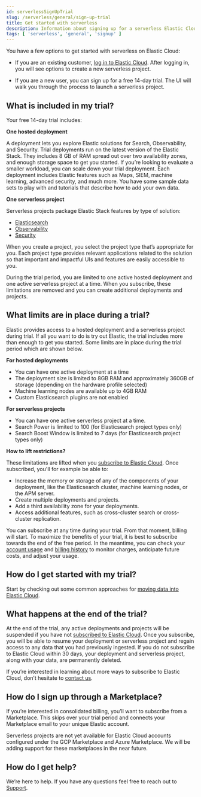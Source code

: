 ```yaml
---
id: serverlessSignUpTrial
slug: /serverless/general/sign-up-trial
title: Get started with serverless 
description: Information about signing up for a serverless Elastic Cloud trial
tags: [ 'serverless', 'general', 'signup' ]
---
```


You have a few options to get started with serverless on Elastic Cloud:

- If you are an existing customer, [log in to Elastic Cloud](https://cloud.elastic.co/login). After logging in, you will see options to create a new serverless project.

- If you are a new user, you can sign up for a free 14-day trial. The UI will walk you through the process to launch a serverless project.

## What is included in my trial?

Your free 14-day trial includes:

**One hosted deployment**

 A deployment lets you explore Elastic solutions for Search, Observability, and Security. Trial deployments run on the latest version of the Elastic Stack. They includes 8 GB of RAM spread out over two availability zones, and enough storage space to get you started. If you’re looking to evaluate a smaller workload, you can scale down your trial deployment.
Each deployment includes Elastic features such as Maps, SIEM, machine learning, advanced security, and much more. You have some sample data sets to play with and tutorials that describe how to add your own data.

**One serverless project**

 Serverless projects package Elastic Stack features by type of solution: 

- [Elasticsearch](https://docs.elastic.co/serverless/elasticsearch/what-is-elasticsearch-serverless)
- [Observability](https://docs.elastic.co/serverless/observability/what-is-observability-serverless)
- [Security](https://docs.elastic.co/serverless/security/what-is-security-serverless)

When you create a project, you select the project type that’s appropriate for you. Each project type provides relevant applications related to the solution so that important and impactful UIs and features are easily accessible to you.

<DocCallOut color="success" title="">
	During the trial period, you are limited to one active hosted deployment and one active serverless project at a time. When you subscribe, these limitations are removed and you can create additional deployments and projects.
</DocCallOut>

## What limits are in place during a trial?

Elastic provides access to a hosted deployment and a serverless project during trial. If all you want to do is try out Elastic, the trial includes more than enough to get you started. Some limits are in place during the trial period which are shown below.

**For hosted deployments**

- You can have one active deployment at a time
- The deployment size is limited to 8GB RAM and approximately 360GB of storage (depending on the hardware profile selected)
- Machine learning nodes are available up to 4GB RAM
- Custom Elasticsearch plugins are not enabled

**For serverless projects**

- You can have one active serverless project at a time.
- Search Power is limited to 100 (for Elasticsearch project types only)
- Search Boost Window is limited to 7 days (for Elasticsearch project types only)

**How to lift restrictions?**

These limitations are lifted when you [subscribe to Elastic Cloud](https://www.elastic.co/guide/en/cloud/current/ec-billing-details.html). Once subscribed, you'll for example be able to:

- Increase the memory or storage of any of the components of your deployment, like the Elasticsearch cluster, machine learning nodes, or the APM server.
- Create multiple deployments and projects.
- Add a third availability zone for your deployments.
- Access additional features, such as cross-cluster search or cross-cluster replication.

You can subscribe at any time during your trial. From that moment, billing will start. To maximize the benefits of your trial, it is best to subscribe towards the end of the free period. In the meantime, you can check your [account usage](https://www.elastic.co/guide/en/cloud/current/ec-account-usage.html) and [billing history](https://www.elastic.co/guide/en/cloud/current/ec-billing-history.html) to monitor charges, anticipate future costs, and adjust your usage.

## How do I get started with my trial?

Start by checking out some common approaches for [moving data into Elastic Cloud](https://www.elastic.co/guide/en/cloud/current/ec-cloud-ingest-data.html#ec-ingest-methods).

## What happens at the end of the trial?

At the end of the trial, any active deployments and projects will be suspended if you have not [subscribed to Elastic Cloud](https://www.elastic.co/guide/en/cloud/current/ec-billing-details.html). Once you subscribe, you will be able to resume your deployment or serverless project and regain access to any data that you had previously ingested. If you do not subscribe to Elastic Cloud within 30 days, your deployment and serverless project, along with your data, are permanently deleted.

If you’re interested in learning about more ways to subscribe to Elastic Cloud, don’t hesitate to [contact us](https://www.elastic.co/contact).

## How do I sign up through a Marketplace?

If you’re interested in consolidated billing, you’ll want to subscribe from a Marketplace. This skips over your trial period and connects your Marketplace email to your unique Elastic account.

<DocCallOut title="">
	Serverless projects are not yet available for Elastic Cloud accounts configured under the GCP Marketplace and Azure Marketplace. We will be adding support for these marketplaces in the near future.
</DocCallOut>

## How do I get help?

We’re here to help. If you have any questions feel free to reach out to [Support](https://cloud.elastic.co/support).